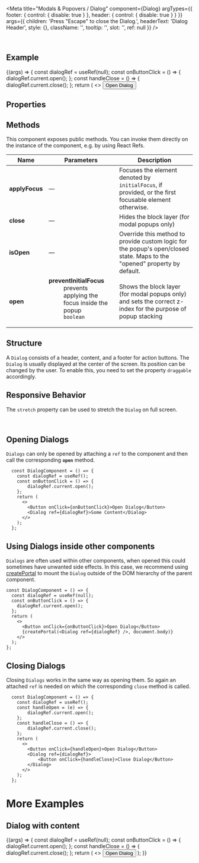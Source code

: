 
<Meta
  title="Modals & Popovers / Dialog"
  component={Dialog}
  argTypes={{
    footer: { control: { disable: true } },
    header: { control: { disable: true } }
  }}
  args={{
    children: 'Press "Escape" to close the Dialog.',
    headerText: 'Dialog Header',
    style: {},
    className: '',
    tooltip: '',
    slot: '',
    ref: null
  }}
/>

<DocsHeader />

<br />

## Example

<Canvas>
  <Story name="Default">
    {(args) => {
      const dialogRef = useRef(null);
      const onButtonClick = () => {
        dialogRef.current.open();
      };
      const handleClose = () => {
        dialogRef.current.close();
      };
      return (
        <>
          <Button onClick={onButtonClick}>Open Dialog</Button>
          <Dialog {...args} ref={dialogRef} footer={<Button onClick={handleClose}>Close</Button>} />
        </>
      );
    }}
  </Story>
</Canvas>

## Properties

<ArgsTable story="." />

## Methods

This component exposes public methods. You can invoke them directly on the instance of the component, e.g. by using React Refs.

| Name           | Parameters                                                                                                                                                                | Description                                                                                                               |
| -------------- | ------------------------------------------------------------------------------------------------------------------------------------------------------------------------- | ------------------------------------------------------------------------------------------------------------------------- |
| **applyFocus** | &mdash;                                                                                                                                                                   | Focuses the element denoted by <code>initialFocus</code>, if provided, or the first focusable element otherwise.          |
| **close**      | &mdash;                                                                                                                                                                   | Hides the block layer (for modal popups only)                                                                             |
| **isOpen**     | &mdash;                                                                                                                                                                   | Override this method to provide custom logic for the popup's open/closed state. Maps to the "opened" property by default. |
| **open**       | <dl><dt className="methodText">**preventInitialFocus**</dt><dd className="methodText">prevents applying the focus inside the popup</dd><dd><code>boolean</code></dd></dl> | Shows the block layer (for modal popups only) and sets the correct z-index for the purpose of popup stacking              |

## Structure

A `Dialog` consists of a header, content, and a footer for action buttons. The `Dialog` is usually displayed at the center of the screen. Its position can be changed by the user. To enable this, you need to set the property `draggable` accordingly.

## Responsive Behavior

The `stretch` property can be used to stretch the `Dialog` on full screen.

<br />

## Opening Dialogs

`Dialogs` can only be opened by attaching a `ref` to the component and then call the corresponding **`open`** method.

```JSX
  const DialogComponent = () => {
    const dialogRef = useRef();
    const onButtonClick = () => {
        dialogRef.current.open();
    };
    return (
      <>
        <Button onClick={onButtonClick}>Open Dialog</Button>
        <Dialog ref={dialogRef}>Some Content</Dialog>
      </>
    );
  };
```

## Using Dialogs inside other components

`Dialogs` are often used within other components, when opened this could sometimes have unwanted side effects.
In this case, we recommend using [createPortal](https://reactjs.org/docs/portals.html) to mount the `Dialog` outside of the DOM hierarchy of the parent component.

```JSX
const DialogComponent = () => {
  const dialogRef = useRef(null);
  const onButtonClick = () => {
    dialogRef.current.open();
  };
  return (
    <>
      <Button onClick={onButtonClick}>Open Dialog</Button>
      {createPortal(<Dialog ref={dialogRef} />, document.body)}
    </>
  );
};
```

## Closing Dialogs

Closing `Dialogs` works in the same way as opening them. So again an attached `ref` is needed on which the corresponding `close` method is called.

```JSX
  const DialogComponent = () => {
    const dialogRef = useRef();
    const handleOpen = (e) => {
        dialogRef.current.open();
    };
    const handleClose = () => {
        dialogRef.current.close();
    };
    return (
      <>
        <Button onClick={handleOpen}>Open Dialog</Button>
        <Dialog ref={dialogRef}>
            <Button onClick={handleClose}>Close Dialog</Button>
        </Dialog>
      </>
    );
  };
```

# More Examples

## Dialog with content

<Canvas>
  <Story name="with content">
    {(args) => {
      const dialogRef = useRef(null);
      const onButtonClick = () => {
        dialogRef.current.open();
      };
      const handleClose = () => {
        dialogRef.current.close();
      };
      return (
        <>
          <Button onClick={onButtonClick}>Open Dialog</Button>
          <Dialog
            {...args}
            ref={dialogRef}
            header={<Bar middleContent={<Title>Dialog</Title>} endContent={<Icon name="settings" />} />}
            footer={<Bar endContent={<Button onClick={handleClose}>Close</Button>} />}
          >
            <List>
              <StandardListItem info="3">List Item 1</StandardListItem>
              <StandardListItem info="2">List Item 2</StandardListItem>
              <StandardListItem info="1">List Item 3</StandardListItem>
            </List>
          </Dialog>
        </>
      );
    }}
  </Story>
</Canvas>
